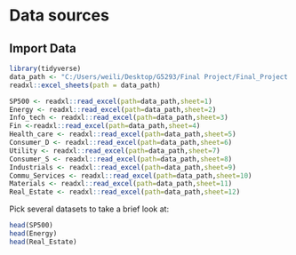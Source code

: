 # Data sources


## Import Data

```r
library(tidyverse)
data_path <- "C:/Users/weili/Desktop/G5293/Final Project/Final_Project.xlsx"
readxl::excel_sheets(path = data_path)

SP500 <- readxl::read_excel(path=data_path,sheet=1)
Energy <- readxl::read_excel(path=data_path,sheet=2)
Info_tech <- readxl::read_excel(path=data_path,sheet=3)
Fin <-readxl::read_excel(path=data_path,sheet=4)
Health_care <- readxl::read_excel(path=data_path,sheet=5)
Consumer_D <- readxl::read_excel(path=data_path,sheet=6)
Utility <- readxl::read_excel(path=data_path,sheet=7)
Consumer_S <- readxl::read_excel(path=data_path,sheet=8)
Industrials <- readxl::read_excel(path=data_path,sheet=9)
Commu_Services <- readxl::read_excel(path=data_path,sheet=10)
Materials <- readxl::read_excel(path=data_path,sheet=11)
Real_Estate <- readxl::read_excel(path=data_path,sheet=12)
```

Pick several datasets to take a brief look at:

```r
head(SP500)
head(Energy)
head(Real_Estate)
```
